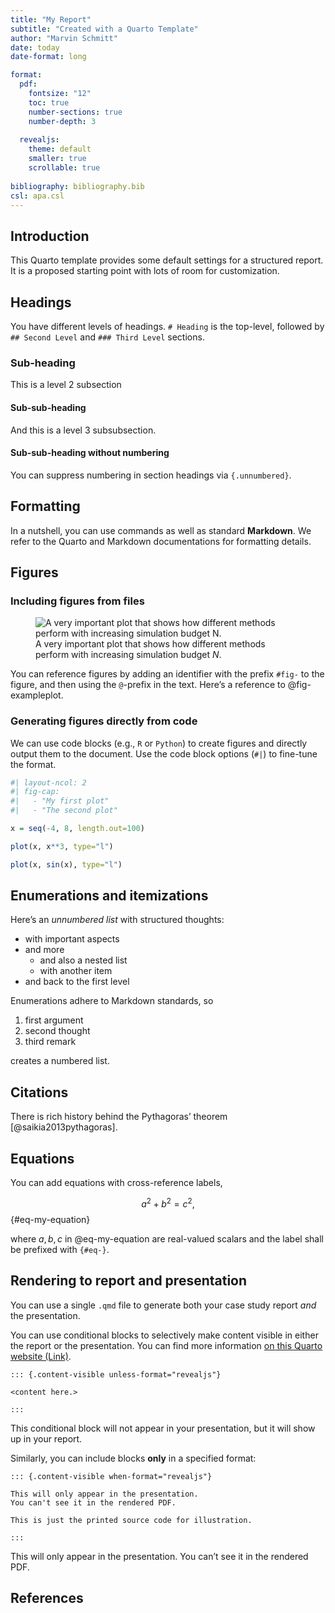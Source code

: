```yaml
---
title: "My Report"
subtitle: "Created with a Quarto Template"
author: "Marvin Schmitt"
date: today
date-format: long

format: 
  pdf:
    fontsize: "12"
    toc: true
    number-sections: true
    number-depth: 3
    
  revealjs: 
    theme: default
    smaller: true
    scrollable: true
    
bibliography: bibliography.bib
csl: apa.csl
---
```


\newpage

## Introduction

This Quarto template provides some default settings for a structured report.
It is a proposed starting point with lots of room for customization.


## Headings

You have different levels of headings. `# Heading` is the top-level, followed by `## Second Level` and `### Third Level` sections.

### Sub-heading

This is a level 2 subsection

#### Sub-sub-heading

And this is a level 3 subsubsection.

#### Sub-sub-heading without numbering {.unnumbered}

You can suppress numbering in section headings via `{.unnumbered}`.

## Formatting

In a nutshell, you can use \LaTeX{} commands as well as standard **Markdown**.
We refer to the Quarto and Markdown documentations for formatting details. 

## Figures

### Including figures from files

![A very important plot that shows how different methods perform with increasing simulation budget $N$.](plots/plot_1.png){#fig-exampleplot}

You can reference figures by adding an identifier with the prefix `#fig-` to the figure, and then using the `@`-prefix in the text. Here's a reference to @fig-exampleplot.


### Generating figures directly from code

We can use code blocks (e.g., `R` or `Python`) to create figures and directly output them to the document. Use the code block options (`#|`) to fine-tune the format.

```r
#| layout-ncol: 2
#| fig-cap: 
#|   - "My first plot"
#|   - "The second plot"

x = seq(-4, 8, length.out=100)

plot(x, x**3, type="l")

plot(x, sin(x), type="l")
```

## Enumerations and itemizations

Here's an *unnumbered list* with structured thoughts:

- with important aspects
- and more
    * and also a nested list
    * with another item
- and back to the first level

Enumerations adhere to Markdown standards, so

1. first argument
2. second thought
3. third remark

creates a numbered list.

## Citations

There is rich history behind the Pythagoras' theorem [@saikia2013pythagoras].

## Equations

You can add \LaTeX{} equations with cross-reference labels,

$$
a^2 + b^2 = c^2,
$${#eq-my-equation}

where $a,b,c$ in @eq-my-equation are real-valued scalars and the label shall be prefixed with `{#eq-}`.

## Rendering to report and presentation

You can use a single `.qmd` file to generate both your case study report *and* the presentation.

You can use conditional blocks to selectively make content visible in either the report or the presentation. You can find more information [on this Quarto website (Link)](https://posit.co/blog/building-a-reporting-infrastructure-with-quarto/).

```
::: {.content-visible unless-format="revealjs"}

<content here.>

:::
```

::: {.content-visible unless-format="revealjs"}

This conditional block will not appear in your presentation, but it will show up in your report.

:::

Similarly, you can include blocks **only** in a specified format:

```
::: {.content-visible when-format="revealjs"}

This will only appear in the presentation. 
You can't see it in the rendered PDF. 

This is just the printed source code for illustration.

:::
```

::: {.content-visible when-format="revealjs"}

This will only appear in the presentation. 
You can't see it in the rendered PDF. 

:::

## References {.unnumbered}

::: {#refs}
:::

